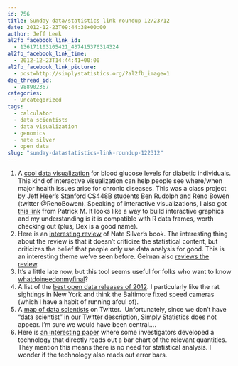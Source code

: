 ```yaml
---
id: 756
title: Sunday data/statistics link roundup 12/23/12
date: 2012-12-23T09:44:38+00:00
author: Jeff Leek
al2fb_facebook_link_id:
  - 136171103105421_437415376314324
al2fb_facebook_link_time:
  - 2012-12-23T14:44:41+00:00
al2fb_facebook_link_picture:
  - post=http://simplystatistics.org/?al2fb_image=1
dsq_thread_id:
  - 988902367
categories:
  - Uncategorized
tags:
  - calculator
  - data scientists
  - data visualization
  - genomics
  - nate silver
  - open data
slug: "sunday-datastatistics-link-roundup-122312"
---
```

  1. A [cool data visualization](http://diabetesvis.herokuapp.com/diabetes/dashboard) for blood glucose levels for diabetic individuals. This kind of interactive visualization can help people see where/when major health issues arise for chronic diseases. This was a class project by Jeff Heer's Stanford CS448B students Ben Rudolph and Reno Bowen (twitter @RenoBowen). Speaking of interactive visualizations, I also got [this link](http://dexvis.com/doku.php) from Patrick M. It looks like a way to build interactive graphics and my understanding is it is compatible with R data frames, worth checking out (plus, Dex is a good name).
  2. Here is an [interesting review](http://mathbabe.org/2012/12/20/nate-silver-confuses-cause-and-effect-ends-up-defending-corruption/) of Nate Silver's book. The interesting thing about the review is that it doesn't criticize the statistical content, but criticizes the belief that people only use data analysis for good. This is an interesting theme we've seen before. Gelman also [reviews the review](http://andrewgelman.com/2012/12/two-reviews-of-nate-silvers-new-book-from-kaiser-fung-and-cathy-oneil/).
  3. It's a little late now, but this tool seems useful for folks who want to know [whatdoineedonmyfinal](http://www.whatdoineedonmyfinal.com/)?
  4. A list of the [best open data releases of 2012](http://www.theatlanticcities.com/technology/2012/12/best-open-data-releases-2012/4200/). I particularly like the rat sightings in New York and think the Baltimore fixed speed cameras (which I have a habit of running afoul of).
  5. A [map of data scientists](http://giladlotan.com/blog/mapping-twitters-python-data-science-communities/) on Twitter.  Unfortunately, since we don't have "data scientist" in our Twitter description, Simply Statistics does not appear. I'm sure we would have been central....
  6. Here is [an interesting paper](http://www.nature.com/ncomms/journal/v3/n12/full/ncomms2292.html?WT.mc_id=TWT_NatureComms) where some investigators developed a technology that directly reads out a bar chart of the relevant quantities. They mention this means there is no need for statistical analysis. I wonder if the technology also reads out error bars.

